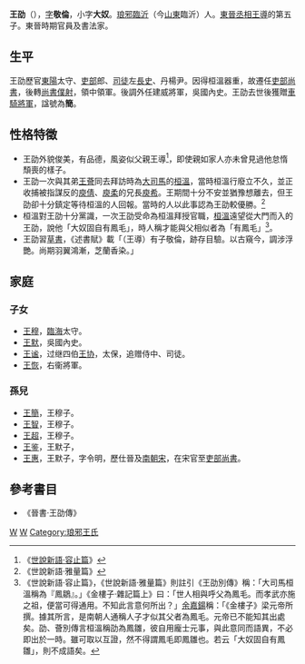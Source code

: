 '''王劭'''（{{bd|？||？|catIdx=W}}），[[表字|字]]'''敬倫'''，小字'''大奴'''。[[琅邪|琅邪]][[臨沂|臨沂]]（今[[山東|山東]]臨沂）人。[[東晉|東晉]][[丞相|丞相]][[王導|王導]]的第五子。東晉時期官員及書法家。

== 生平 ==
王劭歷官[[東陽|東陽]]太守、[[吏部|吏部]]郎、[[司徒|司徒]]左[[長史|長史]]、丹楊尹。因得桓溫器重，故遷任[[吏部尚書|吏部尚書]]，後轉[[尚書僕射|尚書僕射]]，領中領軍。後調外任建威將軍，吳國內史。王劭去世後獲贈[[車騎將軍|車騎將軍]]，諡號為'''簡'''。

== 性格特徵 ==
*王劭外貌俊美，有品德，風姿似父親王導<ref>《[[s:世說新語/容止|世說新語·容止篇]]》</ref>，即使親如家人亦未曾見過他怠惰頹喪的樣子。
*王劭一次與其弟[[王薈|王薈]]同去拜訪時為[[大司馬|大司馬]]的[[桓溫|桓溫]]，當時桓溫行廢立不久，並正收捕被指謀反的[[庾倩|庾倩]]、[[庾柔|庾柔]]的兄長[[庾希|庾希]]。王期間十分不安並猶豫想離去，但王劭卻十分鎮定等待桓溫的人回報。當時的人以此事認為王劭較優勝。<ref>《世說新語·雅量篇》</ref>
*桓溫對王劭十分黨識，一次王劭受命為桓溫拜授官職，[[桓溫|桓溫]]遠望從大門而入的王劭，說他「大奴固自有鳳毛」，時人稱才能與父相似者為「有鳳毛」<ref>《世說新語·容止篇》，《世說新語·雅量篇》則註引《王劭別傳》稱：「大司馬桓溫稱為『鳳鶵』。」《金樓子·雜記篇上》曰：「世人相與呼父為鳳毛。而孝武亦施之祖，便當可得通用。不知此言意何所出？」[[余嘉鍚|余嘉鍚]]稱：「《金樓子》梁元帝所撰。據其所言，是南朝人通稱人子才似其父者為鳳毛。元帝已不能知其出處矣。劭、薈別傳言桓溫稱劭為鳳雛，彼自用龐士元事，與此意同而語異，不必即出於一時。雖可取以互證，然不得謂鳳毛即鳳雛也。若云「大奴固自有鳳雛」，則不成語矣。</ref>。
*王劭習[[草書|草書]]，《述書賦》載「（王導）有子敬倫，跡存目驗。以古窺今，調涉浮艷。尚期羽翼鴻漸，芝蘭香染。」

== 家庭 ==
=== 子女 ===
*[[王穆|王穆]]，[[臨海郡|臨海]]太守。
*[[王默_(東晉)|王默]]，吳國內史。
*[[王谧|王谧]]，过继四伯[[王协_(东晋)|王协]]，太保，追赠侍中、司徒。
*[[王恢_(右卫将军)|王恢]]，右衞將軍。

=== 孫兒 ===
*[[王簡|王簡]]，王穆子。
*[[王智_(劉宋)|王智]]，王穆子。
*[[王超_(南朝宋)|王超]]，王穆子。
*[[王鉴_(刘宋)|王鉴]]，王默子，
*[[王惠_(劉宋)|王惠]]，王默子，字令明，歷仕晉及[[南朝宋|南朝宋]]，在宋官至[[吏部尚書|吏部尚書]]。

==參考書目==
*《晉書·王劭傳》
{{reflist}}

[[Category:晉朝政治人物|W]]
[[Category:晉朝書法家|W]]
[[Category:琅邪王氏|Category:琅邪王氏]]